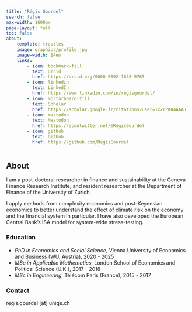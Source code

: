 ```yaml
---
title: "Régis Gourdel"
search: false
max-width: 1600px
page-layout: full
toc: false
about:
    template: trestles
    image: graphics/profile.jpg
    image-width: 14em
    links:
        - icon: bookmark-fill
          text: Orcid
          href: https://orcid.org/0000-0002-1638-9765
        - icon: linkedin
          text: LinkedIn
          href: https://www.linkedin.com/in/regisgourdel/
        - icon: mortarboard-fill
          text: Scholar
          href: https://scholar.google.fr/citations?user=1xZrPK0AAAAJ
        - icon: mastodon
          text: Mastodon
          href: https://econtwitter.net/@RegisGourdel
        - icon: github
          text: Github
          href: https://github.com/RegisGourdel
---
```


## About

I am a post-doctoral researcher in finance and sustainability at the Geneva Finance Research Institute, and resident researcher at the Department of Finance of the University of Zurich.

I apply methods from complexity economics and post-Keynesian economics to better understand the effect of climate risk on the economy and the financial system in particular.
I have also developed the European Central Bank's ISA model for system-wide stress-testing.

### Education

- _PhD in Economics and Social Science_, Vienna University of Economics and Business (WU, Austria), 2020 - 2025
- _MSc in Applicable Mathematics_, London School of Economics and Political Science (U.K.), 2017 - 2018
- _MSc in Engineering_, Télécom Paris (France), 2015 - 2017

### Contact

regis.gourdel [at] unige.ch
